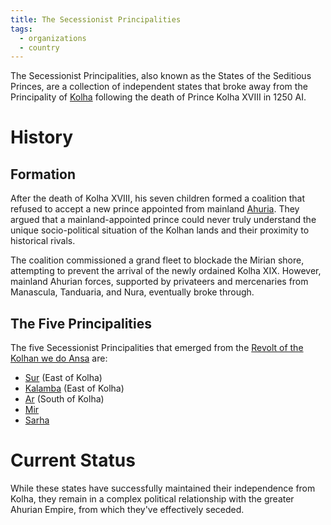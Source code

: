 ```yaml
---
title: The Secessionist Principalities
tags:
  - organizations
  - country
---
```


The Secessionist Principalities, also known as the States of the Seditious
Princes, are a collection of independent states that broke away from the
Principality of [Kolha](../locations/kolha.mdx) following the death of Prince
Kolha XVIII in 1250 AI.

# History

## Formation

After the death of Kolha XVIII, his seven children formed a coalition that
refused to accept a new prince appointed from mainland
[Ahuria](../locations/ahuria.mdx). They argued that a mainland-appointed prince
could never truly understand the unique socio-political situation of the Kolhan
lands and their proximity to historical rivals.

The coalition commissioned a grand fleet to blockade the Mirian shore,
attempting to prevent the arrival of the newly ordained Kolha XIX. However,
mainland Ahurian forces, supported by privateers and mercenaries from Manascula,
Tanduaria, and Nura, eventually broke through.

## The Five Principalities

The five Secessionist Principalities that emerged from the
[Revolt of the Kolhan we do Ansa](../events/revolt-of-the-kolhan-ansa.mdx) are:

- [Sur](../locations/sur.mdx) (East of Kolha)
- [Kalamba](../locations/kalamba.mdx) (East of Kolha)
- [Ar](../locations/ar.mdx) (South of Kolha)
- [Mir](../locations/mir.mdx)
- [Sarha](../locations/sarha.mdx)

# Current Status

While these states have successfully maintained their independence from Kolha,
they remain in a complex political relationship with the greater Ahurian Empire,
from which they've effectively seceded.
